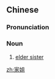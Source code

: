 ==Chinese==
{{zh-forms}}

===Pronunciation===
{{zh-pron
|m=jiājiě
|c=gaa1 ze2-1
|md=gă-ciā
|cat=n
}}

===Noun===
{{zh-noun}}

# {{lb|zh|Cantonese|polite|_|in|_|Mandarin|&|Min Dong}} [[elder sister]]

{{zh-cat|Family}}

[[zh:家姐]]